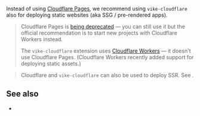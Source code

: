 
Instead of using [Cloudflare Pages](https://pages.cloudflare.com), we recommend <Link href="/cloudflare#vike-cloudflare">using `vike-cloudflare`</Link> also for deploying static websites (aka <Link href="/pre-rendering#ssg">SSG / pre-rendered apps</Link>).

> Cloudflare Pages is [being deprecated](https://blog.cloudflare.com/full-stack-development-on-cloudflare-workers/#start-with-workers) — you can still use it but the official recommendation is to start new projects with Cloudflare Workers instead.
>
> The `vike-cloudflare` extension uses [Cloudflare Workers](https://workers.cloudflare.com) — it doesn't use Cloudflare Pages. (Cloudflare Workers recently added support for deploying static assets.)

> Cloudflare and `vike-cloudflare` can also be used to deploy <Link href="/ssr">SSR</Link>. See <Link href="/cloudflare" />.

## See also

- <Link href="/cloudflare" />
